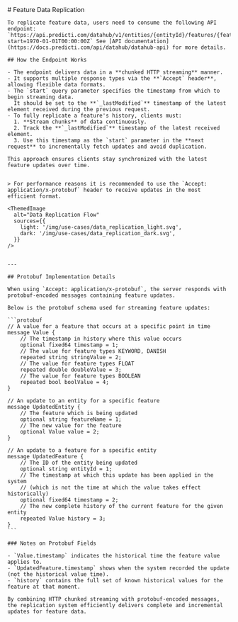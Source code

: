 
<div className={'mdx-layout'}>
  <section>
    # Feature Data Replication

    To replicate feature data, users need to consume the following API endpoint: `https://api.predicti.com/datahub/v1/entities/{entityId}/features/{featureName}/history?start=1970-01-01T00:00:00Z` See [API documentation](https://docs.predicti.com/api/datahub/datahub-api) for more details.

    ## How the Endpoint Works

    - The endpoint delivers data in a **chunked HTTP streaming** manner.
    - It supports multiple response types via the **`Accept` header**, allowing flexible data formats.
    - The `start` query parameter specifies the timestamp from which to begin streaming data.
      It should be set to the **`_lastModified`** timestamp of the latest element received during the previous request.
    - To fully replicate a feature's history, clients must:
      1. **Stream chunks** of data continuously.
      2. Track the **`_lastModified`** timestamp of the latest received element.
      3. Use this timestamp as the `start` parameter in the **next request** to incrementally fetch updates and avoid duplication.

    This approach ensures clients stay synchronized with the latest feature updates over time.


    > For performance reasons it is recommended to use the `Accept: application/x-protobuf` header to receive updates in the most efficient format.

    <ThemedImage
      alt="Data Replication Flow"
      sources={{
        light: '/img/use-cases/data_replication_light.svg',
        dark: '/img/use-cases/data_replication_dark.svg',
      }}
    />


    ---

    ## Protobuf Implementation Details

    When using `Accept: application/x-protobuf`, the server responds with protobuf-encoded messages containing feature updates.

    Below is the protobuf schema used for streaming feature updates:

    ```protobuf
    // A value for a feature that occurs at a specific point in time
    message Value {
        // The timestamp in history where this value occurs
        optional fixed64 timestamp = 1;
        // The value for feature types KEYWORD, DANISH
        repeated string stringValue = 2;
        // The value for feature types FLOAT
        repeated double doubleValue = 3;
        // The value for feature types BOOLEAN
        repeated bool boolValue = 4;
    }

    // An update to an entity for a specific feature
    message UpdatedEntity {
        // The feature which is being updated
        optional string featureName = 1;
        // The new value for the feature
        optional Value value = 2;
    }

    // An update to a feature for a specific entity
    message UpdatedFeature {
        // The ID of the entity being updated
        optional string entityId = 1;
        // The timestamp at which this update has been applied in the system
        // (which is not the time at which the value takes effect historically)
        optional fixed64 timestamp = 2;
        // The new complete history of the current feature for the given entity
        repeated Value history = 3;
    }
    ```

    ### Notes on Protobuf Fields

    - `Value.timestamp` indicates the historical time the feature value applies to.
    - `UpdatedFeature.timestamp` shows when the system recorded the update (not the historical value time).
    - `history` contains the full set of known historical values for the feature at that moment.

    By combining HTTP chunked streaming with protobuf-encoded messages, the replication system efficiently delivers complete and incremental updates for feature data.

  </section>
</div>

